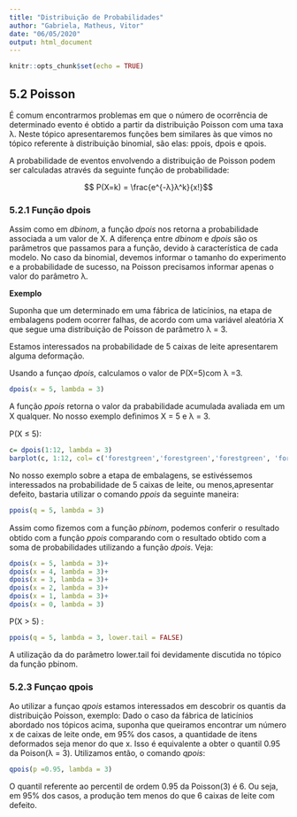 ```yaml
---
title: "Distribuição de Probabilidades"
author: "Gabriela, Matheus, Vitor"
date: "06/05/2020"
output: html_document
---
```


```r
knitr::opts_chunk$set(echo = TRUE)
```
## 5.2 Poisson

É comum encontrarmos problemas em que o número de ocorrência de determinado evento é obtido a partir da distribuição Poisson com uma taxa λ. Neste tópico apresentaremos funções bem similares às que vimos no tópico referente à distribuição binomial, são elas: ppois, dpois e qpois.

A probabilidade de eventos envolvendo a distribuição de Poisson podem ser calculadas através da seguinte função de probabilidade: 

$$ P(X=k) = \frac{e^{-λ}λ^k}{x!}$$

### 5.2.1 Função dpois

Assim como em *dbinom*, a função *dpois* nos retorna a probabilidade associada a um valor de X. A diferença entre *dbinom* e *dpois* são os parâmetros que passamos para a função, devido à característica de cada modelo. No caso da binomial, devemos informar o tamanho do experimento e a probabilidade de sucesso, na Poisson precisamos informar apenas o valor do parâmetro λ.

**Exemplo**

Suponha que um determinado em uma fábrica de laticínios, na etapa de embalagens podem ocorrer falhas, de acordo com uma variável aleatória X que segue uma distribuição de Poisson de parâmetro λ = 3. 

Estamos interessados na probabilidade de 5 caixas de leite apresentarem alguma deformação.

Usando a funçao *dpois*, calculamos o valor de P(X=5)com λ =3.

```r
dpois(x = 5, lambda = 3)
```
A função *ppois* retorna o valor da prababilidade acumulada avaliada em um X qualquer. No nosso exemplo deﬁnimos X = 5 e λ = 3.

P(X ≤ 5):


```r

c= dpois(1:12, lambda = 3)
barplot(c, 1:12, col= c('forestgreen','forestgreen','forestgreen', 'forestgreen','forestgreen', "8","8","8","8","8","8","8"), main = 'Poisson (3)', ,xlab = "k" , ylab = "P(X=k)")
```
No nosso exemplo sobre a etapa de embalagens, se estivéssemos interessados na probabilidade de 5 caixas de leite, ou menos,apresentar defeito, bastaria utilizar o comando *ppois* da seguinte maneira:

```r
ppois(q = 5, lambda = 3)
```

Assim como ﬁzemos com a função *pbinom*, podemos conferir o resultado obtido com a função *ppois* comparando com o resultado obtido com a soma de probabilidades utilizando a função *dpois*. 
Veja:

```r
dpois(x = 5, lambda = 3)+
dpois(x = 4, lambda = 3)+
dpois(x = 3, lambda = 3)+ 
dpois(x = 2, lambda = 3)+
dpois(x = 1, lambda = 3)+
dpois(x = 0, lambda = 3)

```

P(X > 5) :

```r
ppois(q = 5, lambda = 3, lower.tail = FALSE)

```

A utilização da do parâmetro lower.tail foi devidamente discutida no tópico da função pbinom.

### 5.2.3 Funçao qpois 

Ao utilizar a funçao *qpois* estamos interessados em descobrir os quantis da distribuição Poisson, exemplo: Dado o caso da fábrica de laticínios abordado nos tópicos acima, suponha que queiramos encontrar um número x de caixas de leite onde, em 95% dos casos, a quantidade de itens deformados seja menor do que x. Isso é equivalente a obter o quantil 0.95 da Poison(λ = 3). Utilizamos então, o comando *qpois*:

```r
qpois(p =0.95, lambda = 3)

```
O quantil referente ao percentil de ordem 0.95 da Poisson(3) é 6. Ou seja, em 95% dos casos, a produção tem menos do que 6 caixas de leite com defeito.
